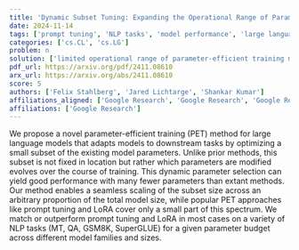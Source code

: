 ```yaml
---
title: 'Dynamic Subset Tuning: Expanding the Operational Range of Parameter-Efficient Training for Large Language Models'
date: 2024-11-14
tags: ['prompt tuning', 'NLP tasks', 'model performance', 'large language models', 'dynamic parameter selection', 'parameter-efficient training', 'LoRA']
categories: ['cs.CL', 'cs.LG']
problem: n
solution: ['limited operational range of parameter-efficient training methods']
pdf_url: https://arxiv.org/pdf/2411.08610
arx_url: https://arxiv.org/abs/2411.08610
score: 5
authors: ['Felix Stahlberg', 'Jared Lichtarge', 'Shankar Kumar']
affiliations_aligned: ['Google Research', 'Google Research', 'Google Research']
affiliations: ['Google Research']
---
```



We propose a novel parameter-efficient training (PET) method for large language models that adapts models to downstream tasks by optimizing a small subset of the existing model parameters. Unlike prior methods, this subset is not fixed in location but rather which parameters are modified evolves over the course of training. This dynamic parameter selection can yield good performance with many fewer parameters than extant methods. Our method enables a seamless scaling of the subset size across an arbitrary proportion of the total model size, while popular PET approaches like prompt tuning and LoRA cover only a small part of this spectrum. We match or outperform prompt tuning and LoRA in most cases on a variety of NLP tasks (MT, QA, GSM8K, SuperGLUE) for a given parameter budget across different model families and sizes.